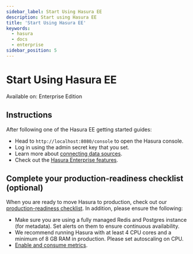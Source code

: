 ```yaml
---
sidebar_label: Start Using Hasura EE
description: Start using Hasura EE
title: 'Start Using Hasura EE'
keywords:
  - hasura
  - docs
  - enterprise
sidebar_position: 5
---
```


# Start Using Hasura EE

<div className='badge badge--primary heading-badge'>Available on: Enterprise Edition</div>

## Instructions

After following one of the Hasura EE getting started guides:

- Head to `http://localhost:8080/console` to open the Hasura console.
- Log in using the admin secret key that you set.
- Learn more about [connecting data sources](/databases/connect-db/index.mdx).
- Check out the [Hasura Enterprise features](/enterprise/index.mdx).

## Complete your production-readiness checklist (optional)

When you are ready to move Hasura to production, check out our
[production-readiness checklist](/deployment/production-checklist.mdx). In addition, please ensure the following:

- Make sure you are using a fully managed Redis and Postgres instance (for metadata). Set alerts on them to ensure
  continuous availability.
- We recommend running Hasura with at least 4 CPU cores and a minimum of 8 GB RAM in production. Please set autoscaling
  on CPU.
- [Enable and consume metrics](/enterprise/metrics.mdx/#enable-metrics-endpoint).
